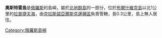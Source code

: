 '''奧斯特雷島'''是[[俄羅斯|俄羅斯]]的島嶼，屬於[[北地群島|北地群島]]的一部分，位於[[布爾什維克島|布爾什維克島]]以北1公里的[[拉普捷夫海|拉普捷夫海]]，由[[克拉斯諾亞爾斯克邊疆區|克拉斯諾亞爾斯克邊疆區]]負責管轄，長0.3公里，島上無人居住。

{{Russia-geo-stub}}
[[Category:俄羅斯島嶼|Category:俄羅斯島嶼]]